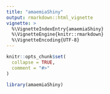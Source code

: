 ```yaml
---
title: "amaemiaShiny"
output: rmarkdown::html_vignette
vignette: >
  %\VignetteIndexEntry{amaemiaShiny}
  %\VignetteEngine{knitr::rmarkdown}
  %\VignetteEncoding{UTF-8}
---
```


```r
knitr::opts_chunk$set(
  collapse = TRUE,
  comment = "#>"
)
```

```r
library(amaemiaShiny)
```
